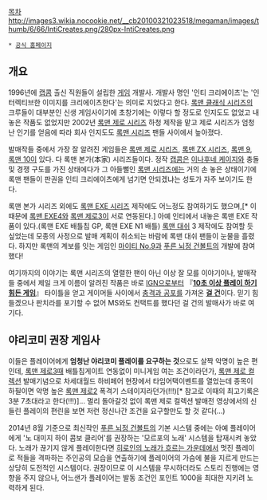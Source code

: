 [[목차]]
http://images3.wikia.nocookie.net/__cb20100321023518/megaman/images/thumb/6/66/IntiCreates.png/280px-IntiCreates.png

 * [http://www.inti.co.jp/ 공식 홈페이지]

== 개요 ==
1996년에 [[캡콤]] 출신 직원들이 설립한 [[게임]] 개발사. 개발사 명인 '인티 크리에이츠'는 '인터렉티브한 이미지를 크리에이츠한다'는 의미로 지었다고 한다. [[록맨 클래식 시리즈]]의 크루들이 대부분인 신생 게임사이기에 초창기에는 이렇다 할 정도로 인지도도 없었고 내놓은 작품도 없었지만 2002년 [[록맨 제로 시리즈]] 하청 제작을 맡고 제로 시리즈가 엄청난 인기를 얻음에 따라 회사 인지도도 [[록맨 시리즈]] 팬들 사이에서 높아졌다.

발매작들 중에서 가장 잘 알려진 게임들은 [[록맨 제로 시리즈]], [[록맨 ZX 시리즈]], [[록맨 9]], [[록맨 10]]이 있다. 다 록맨 본가(本家) 시리즈들이다. 정작 [[캡콤]]은 [[이나후네 케이지]]와 충돌 및 경쟁 구도를 가진 상태에다가 그 아들뻘인 [[록맨 시리즈]]에는 거의 손 놓은 상태이기에 록맨 팬들이 판권을 인티 크리에이츠에게 넘기면 안되겠냐는 성토가 자주 보이기도 한다. 

록맨 본가 시리즈 외에도 [[록맨 EXE 시리즈]] 제작에도 어느정도 참여하기도 했으며,[* 이 때문에 [[록맨 EXE4]]와 [[록맨 제로3]]이 서로 연동된다.] 아예 인티에서 내놓은 록맨 EXE 작품이 있다.(록맨 EXE 배틀칩 GP, 록맨 EXE N1 배틀) [[록맨 대쉬]] 3 제작에도 참여할 듯 싶었는데 모종의 사정으로 발매 계획이 취소되는 바람에 록맨 대쉬 팬들이 눈물을 흘렸다. 하지만 록맨의 계보를 잇는 게임인 [[마이티 No.9]]과 [[푸른 뇌정 건볼트]]의 개발에 참여했다!

여기까지의 이야기는 록맨 시리즈의 열렬한 팬이 아닌 이상 잘 모를 이야기이나, 발매작들 중에서 제일 크게 이름이 알려진 작품은 바로 [[IGN]]으로부터 『'''[http://bbs2.ruliweb.daum.net/gaia/do/ruliweb/default/139/read?bbsId=G003&itemId=3&articleId=392949 10초 이상 플레이 하기 힘든 게임]'''』 타이틀을 얻고 게이머들 사이에서 [[충격과 공포]]를 가져온 '''[[걸 건]]'''이다. 믿기 힘들겠으나 판치라를 포기할 수 없어 MS와도 컨택트를 했다던 걸 건의 발매사가 바로 여기다.

== 야리코미 권장 게임사 ==
이들은 플레이어에게 '''엄청난 야리코미 플레이를 요구하는 것'''으로도 살짝 악명이 높은 편인데, [[록맨 제로3]]때 배틀칩게이트 연동없이 미니게임 여는 조건이라던가, [[록맨 제로 컬렉션]] 발매기념으로 차세대월드 하비페어 현장에서 타임어택이벤트를 열었는데 종목이 하필이면 악명 높은 [[록맨 제로2]] 폭격기 스테이지라던가(!!!)[* 참고로 이때의 최고기록은 3분 7초대라고 한다(!!!)]… 멀리 돌아갈것 없이 록맨 제로 컬렉션 발매전 영상에서의 신들린 플레이의 편린을 보면 저런 정신나간 조건을 요구할만도 할 것 같다(…)

2014년 8월 기준으로 최신작인 [[푸른 뇌정 건볼트]]의 기본 시스템 중에는 아예 플레이어에게 '노 대미지 하이 콤보 클리어'를 권장하는 '모르포의 노래' 시스템을 탑재시켜 놓았다. 노래가 끊기지 않게 플레이한다면 [[처형용 BGM|히로인의 노래가 흐르는 가운데에서]] 멋진 플레이로 적들을 격파하는 주인공의 모습을 연출하기에 플레이어의 가슴에 불을 지르게 만드는 상당히 도전적인 시스템이다. 권장이므로 이 시스템을 무시하더라도 스토리 진행에는 영향을 주지 않으나, 어느샌가 플레이어는 발동 조건인 포인트 1000을 최대한 지키려 노력하게 된다.
